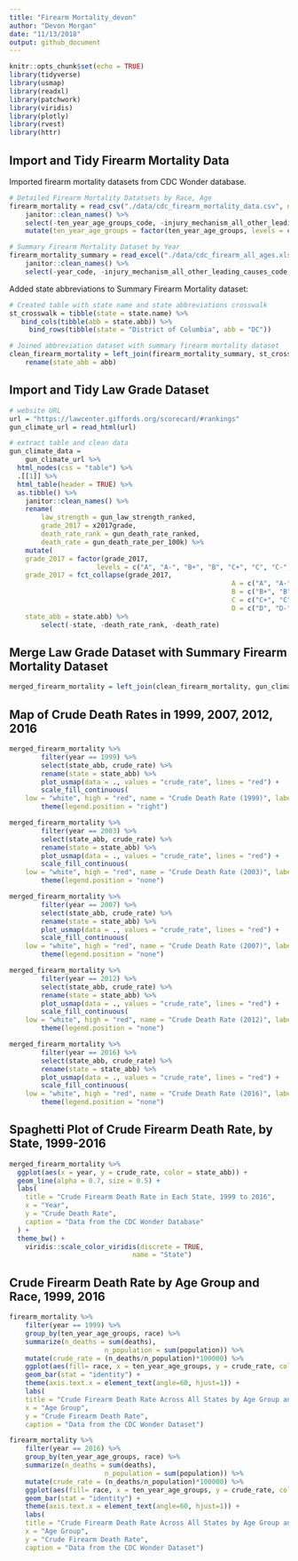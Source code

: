 ```yaml
---
title: "Firearm Mortality_devon"
author: "Devon Morgan"
date: "11/13/2018"
output: github_document
---
```


```r
knitr::opts_chunk$set(echo = TRUE)
library(tidyverse)
library(usmap)
library(readxl)
library(patchwork)
library(viridis)
library(plotly)
library(rvest)
library(httr)
```

## Import and Tidy Firearm Mortality Data

Imported firearm mortality datasets from CDC Wonder database. 

```r

# Detailed Firearm Mortality Datatsets by Race, Age
firearm_mortality = read_csv("./data/cdc_firearm_mortality_data.csv", na = "Unreliable") %>% 
	janitor::clean_names() %>% 
	select(-ten_year_age_groups_code, -injury_mechanism_all_other_leading_causes_code, -race_code, death_cause= injury_mechanism_all_other_leading_causes) %>% 
	mutate(ten_year_age_groups = factor(ten_year_age_groups, levels = c("1-4 years", "5-14 years", "15-24 years", "25-34 years", "35-44 years", "45-54 years", "55-64 years", "65-74 years", "75-84 years", "85+ years")))

# Summary Firearm Mortality Dataset by Year
firearm_mortality_summary = read_excel("./data/cdc_firearm_all_ages.xlsx") %>% 
	janitor::clean_names() %>% 
	select(-year_code, -injury_mechanism_all_other_leading_causes_code, death_cause= injury_mechanism_all_other_leading_causes)

```

Added state abbreviations to Summary Firearm Mortality dataset: 

```r
# Created table with state name and state abbreviations crosswalk
st_crosswalk = tibble(state = state.name) %>%
   bind_cols(tibble(abb = state.abb)) %>% 
	 bind_rows(tibble(state = "District of Columbia", abb = "DC"))

# Joined abbreviation dataset with summary firearm mortality dataset
clean_firearm_mortality = left_join(firearm_mortality_summary, st_crosswalk, by = "state") %>% 
	rename(state_abb = abb)

```

## Import and Tidy Law Grade Dataset

```r
# website URL
url = "https://lawcenter.giffords.org/scorecard/#rankings"
gun_climate_url = read_html(url)

# extract table and clean data
gun_climate_data = 
	gun_climate_url %>% 
  html_nodes(css = "table") %>% 
  .[[1]] %>% 
  html_table(header = TRUE) %>% 
  as.tibble() %>% 
	janitor::clean_names() %>% 
	rename(
		law_strength = gun_law_strength_ranked, 
		grade_2017 = x2017grade, 
		death_rate_rank = gun_death_rate_ranked, 
		death_rate = gun_death_rate_per_100k) %>% 
	mutate(
    grade_2017 = factor(grade_2017, 
                      levels = c("A", "A-", "B+", "B", "C+", "C", "C-", "D", "D-", "F")), 
    grade_2017 = fct_collapse(grade_2017, 
    													A = c("A", "A-"), 
    													B = c("B+", "B"), 
    													C = c("C+", "C", "C-"), 
    													D = c("D", "D-")), 
    state_abb = state.abb) %>% 
		select(-state, -death_rate_rank, -death_rate)

```

## Merge Law Grade Dataset with Summary Firearm Mortality Dataset 

```r
merged_firearm_mortality = left_join(clean_firearm_mortality, gun_climate_data, by = "state_abb")
```


## Map of Crude Death Rates in 1999, 2007, 2012, 2016

```r
merged_firearm_mortality %>% 
		filter(year == 1999) %>% 
		select(state_abb, crude_rate) %>% 
		rename(state = state_abb) %>% 
		plot_usmap(data = ., values = "crude_rate", lines = "red") + 
		scale_fill_continuous(
    low = "white", high = "red", name = "Crude Death Rate (1999)", label = scales::comma) +    
		theme(legend.position = "right")

merged_firearm_mortality %>%
		filter(year == 2003) %>% 
		select(state_abb, crude_rate) %>% 
		rename(state = state_abb) %>% 
		plot_usmap(data = ., values = "crude_rate", lines = "red") + 
		scale_fill_continuous(
    low = "white", high = "red", name = "Crude Death Rate (2003)", label = scales::comma) +    
		theme(legend.position = "none")

merged_firearm_mortality %>%
		filter(year == 2007) %>% 
		select(state_abb, crude_rate) %>% 
		rename(state = state_abb) %>% 
		plot_usmap(data = ., values = "crude_rate", lines = "red") + 
		scale_fill_continuous(
    low = "white", high = "red", name = "Crude Death Rate (2007)", label = scales::comma) +    
		theme(legend.position = "none")

merged_firearm_mortality %>%
		filter(year == 2012) %>% 
		select(state_abb, crude_rate) %>% 
		rename(state = state_abb) %>% 
		plot_usmap(data = ., values = "crude_rate", lines = "red") + 
		scale_fill_continuous(
    low = "white", high = "red", name = "Crude Death Rate (2012)", label = scales::comma) +    
		theme(legend.position = "none")

merged_firearm_mortality %>%
		filter(year == 2016) %>% 
		select(state_abb, crude_rate) %>% 
		rename(state = state_abb) %>% 
		plot_usmap(data = ., values = "crude_rate", lines = "red") + 
		scale_fill_continuous(
    low = "white", high = "red", name = "Crude Death Rate (2016)", label = scales::comma) +    
		theme(legend.position = "none")

```

## Spaghetti Plot of Crude Firearm Death Rate, by State, 1999-2016

```r

merged_firearm_mortality %>% 
  ggplot(aes(x = year, y = crude_rate, color = state_abb)) + 
  geom_line(alpha = 0.7, size = 0.5) +
  labs(
    title = "Crude Firearm Death Rate in Each State, 1999 to 2016",
    x = "Year",
    y = "Crude Death Rate",
    caption = "Data from the CDC Wonder Database"
  ) + 
  theme_bw() + 
	viridis::scale_color_viridis(discrete = TRUE,
                               name = "State")

```

## Crude Firearm Death Rate by Age Group and Race, 1999, 2016

```r
firearm_mortality %>% 
	filter(year == 1999) %>% 
	group_by(ten_year_age_groups, race) %>%
	summarize(n_deaths = sum(deaths),
						n_population = sum(population)) %>% 
	mutate(crude_rate = (n_deaths/n_population)*100000) %>% 
	ggplot(aes(fill= race, x = ten_year_age_groups, y = crude_rate, color = race)) +
	geom_bar(stat = "identity") +
	theme(axis.text.x = element_text(angle=60, hjust=1)) + 
	labs(
    title = "Crude Firearm Death Rate Across All States by Age Group and Race, 1999",
    x = "Age Group",
    y = "Crude Firearm Death Rate",
    caption = "Data from the CDC Wonder Dataset")

firearm_mortality %>% 
	filter(year == 2016) %>% 
	group_by(ten_year_age_groups, race) %>%
	summarize(n_deaths = sum(deaths),
						n_population = sum(population)) %>% 
	mutate(crude_rate = (n_deaths/n_population)*100000) %>% 
	ggplot(aes(fill= race, x = ten_year_age_groups, y = crude_rate, color = race)) +
	geom_bar(stat = "identity") +
	theme(axis.text.x = element_text(angle=60, hjust=1)) + 
	labs(
    title = "Crude Firearm Death Rate Across All States by Age Group and Race, 2016",
    x = "Age Group",
    y = "Crude Firearm Death Rate",
    caption = "Data from the CDC Wonder Dataset")



```
